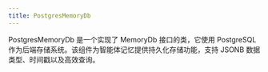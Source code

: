 ```yaml
---
title: PostgresMemoryDb
---
```

PostgresMemoryDb 是一个实现了 MemoryDb 接口的类，它使用 PostgreSQL 作为后端存储系统。该组件为智能体记忆提供持久化存储功能，支持 JSONB 数据类型、时间戳以及高效查询。

<Snippet file="memory-postgres-reference.mdx" />